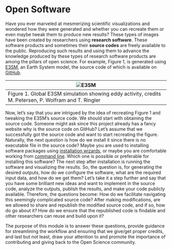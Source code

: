 # Open Software

Have you ever marveled at mesmerizing scientific visualizations and wondered how they were generated and whether you can recreate them or even maybe tweak them to produce new results? These types of images have been created by researchers using **research software**. These software products and sometimes their **source codes** are freely available to the public. Reproducing such results and using them to advance the knowledge produced by these types of research software products are among the pillars of open science. For example, Figure 1, is generated using [E3SM](https://e3sm.org/), an Earth System model, the source code of which is available on [GitHub](https://github.com/E3SM-Project/E3SM).

|![E3SM](https://i.imgur.com/zIdfW3i.jpg)|
|--|
|Figure 1. Global E3SM simulation showing eddy activity, credits M. Petersen, P. Wolfram and T. Ringler|

Now, let's say that you are intrigued by the idea of recreating Figure 1 and tweaking the E3SM's source code. We should start with obtaining the source code. Someone might ask since this project already has a fancy website why is the source code on GitHub? Let's assume that we successfully got the source code and want to start recreating the figure. Naturally, the next question is how do we install it since there is no executable file in the source code? Maybe you are used to installing software packages using [installation wizards](https://en.wikipedia.org/wiki/Wizard_(software)), or maybe you are comfortable working from [command line](https://en.wikipedia.org/wiki/Command-line_interface). Which one is possible or preferable for installing this software? The next step after installation is running the software and visualizing the results. So, the question is, for generating the desired outputs, how do we configure the software, what are the required input data, and how do we get them? Let's take it a step further and say that you have some brilliant new ideas and want to implement in the source code, analyze the outputs, publish the results, and make your code publicly available. Therefore, the questions become: How do we facilitate navigating this seemingly complicated source code? After making modifications, are we allowed to share and republish the modified source code, and if so, how do go about it? How do we ensure that the republished code is findable and other researchers can reuse and build upon it?

The purpose of this module is to answer these questions, provide guidance for streamlining the workflow and ensuring that we give/get proper credits, and last but not least, draw your attention to and promote the importance of contributing and giving back to the Open Science community.
